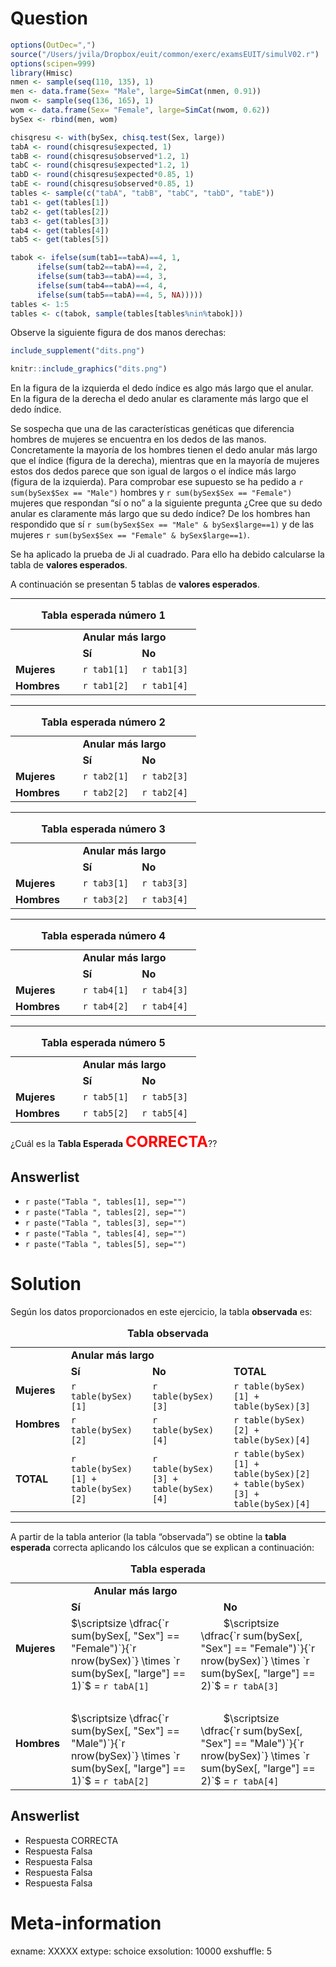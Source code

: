 Question
========
```r
options(OutDec=",")
source("/Users/jvila/Dropbox/euit/common/exerc/examsEUIT/simulV02.r")
options(scipen=999)
library(Hmisc)
nmen <- sample(seq(110, 135), 1)
men <- data.frame(Sex= "Male", large=SimCat(nmen, 0.91))
nwom <- sample(seq(136, 165), 1)
wom <- data.frame(Sex= "Female", large=SimCat(nwom, 0.62))
bySex <- rbind(men, wom)

chisqresu <- with(bySex, chisq.test(Sex, large))
tabA <- round(chisqresu$expected, 1)
tabB <- round(chisqresu$observed*1.2, 1)
tabC <- round(chisqresu$expected*1.2, 1)
tabD <- round(chisqresu$expected*0.85, 1)
tabE <- round(chisqresu$observed*0.85, 1)
tables <- sample(c("tabA", "tabB", "tabC", "tabD", "tabE"))
tab1 <- get(tables[1])
tab2 <- get(tables[2])
tab3 <- get(tables[3])
tab4 <- get(tables[4])
tab5 <- get(tables[5])

tabok <- ifelse(sum(tab1==tabA)==4, 1,
      ifelse(sum(tab2==tabA)==4, 2,
      ifelse(sum(tab3==tabA)==4, 3,
      ifelse(sum(tab4==tabA)==4, 4, 
      ifelse(sum(tab5==tabA)==4, 5, NA))))) 
tables <- 1:5
tables <- c(tabok, sample(tables[tables%nin%tabok]))
```

Observe la siguiente figura de dos manos derechas: 

```r
include_supplement("dits.png")
```

```r
knitr::include_graphics("dits.png")
```

En la figura de la izquierda el dedo índice es algo más largo que el anular. En la figura de la derecha el dedo anular es claramente más largo que el dedo índice. 

Se sospecha que una de las características genéticas que diferencia hombres de mujeres se encuentra en los dedos de las manos. Concretamente la mayoría de los hombres tienen el dedo anular más largo que el índice (figura de la derecha), mientras que en la mayoría de mujeres estos dos dedos parece que son igual de largos o el índice más largo (figura de la izquierda). Para comprobar ese supuesto se ha pedido a `r sum(bySex$Sex == "Male")` hombres y `r sum(bySex$Sex == "Female")` mujeres que respondan "sí o no" a la siguiente pregunta ¿Cree que su dedo anular es claramente más largo que su dedo índice? De los hombres han respondido que sí `r sum(bySex$Sex == "Male" & bySex$large==1)` y de las mujeres `r sum(bySex$Sex == "Female" & bySex$large==1)`.

Se ha aplicado la prueba de Ji al cuadrado. Para ello ha debido calcularse la tabla de **valores esperados**. 

A continuación se presentan 5 tablas de **valores esperados**.

-----

<table> 
  <caption>**Tabla esperada número 1**</caption> 
  <tr> 
    <td>&emsp;&emsp;</td> 
    <td colspan="2">**Anular más largo** &emsp; &emsp;</td> 
  </tr> 
  <tr> 
    <td>&emsp;</td> 
    <td>**Sí**</td>
    <td>**No**</td>
  </tr>
  <tr> 
    <td>**Mujeres** &emsp;</td> 
    <td>`r tab1[1]`</td>
    <td>`r tab1[3]`</td>
  </tr>
  <tr> 
    <td>**Hombres** &emsp;</td> 
    <td>`r tab1[2]`</td>
    <td>`r tab1[4]`</td>
  </tr>
</table>

-----

<table> 
  <caption>**Tabla esperada número 2**</caption> 
  <tr> 
    <td>&emsp;&emsp;</td> 
    <td colspan="2">**Anular más largo** &emsp; &emsp;</td> 
  </tr> 
  <tr> 
    <td>&emsp;</td> 
    <td>**Sí**</td>
    <td>**No**</td>
  </tr>
  <tr> 
    <td>**Mujeres** &emsp;</td> 
    <td>`r tab2[1]`</td>
    <td>`r tab2[3]`</td>
  </tr>
  <tr> 
    <td>**Hombres** &emsp;</td> 
    <td>`r tab2[2]`</td>
    <td>`r tab2[4]`</td>
  </tr>
</table>

-----

<table> 
  <caption>**Tabla esperada número 3**</caption> 
  <tr> 
    <td>&emsp;&emsp;</td> 
    <td colspan="2">**Anular más largo** &emsp; &emsp;</td> 
  </tr> 
  <tr> 
    <td>&emsp;</td> 
    <td>**Sí**</td>
    <td>**No**</td>
  </tr>
  <tr> 
    <td>**Mujeres** &emsp;</td> 
    <td>`r tab3[1]`</td>
    <td>`r tab3[3]`</td>
  </tr>
  <tr> 
    <td>**Hombres** &emsp;</td> 
    <td>`r tab3[2]`</td>
    <td>`r tab3[4]`</td>
  </tr>
</table>

-----

<table> 
  <caption>**Tabla esperada número 4**</caption> 
  <tr> 
    <td>&emsp;&emsp;</td> 
    <td colspan="2">**Anular más largo** &emsp; &emsp;</td> 
  </tr> 
  <tr> 
    <td>&emsp;</td> 
    <td>**Sí**</td>
    <td>**No**</td>
  </tr>
  <tr> 
    <td>**Mujeres** &emsp;</td> 
    <td>`r tab4[1]`</td>
    <td>`r tab4[3]`</td>
  </tr>
  <tr> 
    <td>**Hombres** &emsp;</td> 
    <td>`r tab4[2]`</td>
    <td>`r tab4[4]`</td>
  </tr>
</table>

-----

<table> 
  <caption>**Tabla esperada número 5**</caption> 
  <tr> 
    <td>&emsp;&emsp;</td> 
    <td colspan="2">**Anular más largo** &emsp; &emsp;</td> 
  </tr> 
  <tr> 
    <td>&emsp;</td> 
    <td>**Sí**</td>
    <td>**No**</td>
  </tr>
  <tr> 
    <td>**Mujeres** &emsp;</td> 
    <td>`r tab5[1]`</td>
    <td>`r tab5[3]`</td>
  </tr>
  <tr> 
    <td>**Hombres** &emsp;</td> 
    <td>`r tab5[2]`</td>
    <td>`r tab5[4]`</td>
  </tr>
</table>



¿Cuál es la **Tabla Esperada** <font size="5"><span style="color: red;"> **CORRECTA**</span></font>??

Answerlist
----------
* `r paste("Tabla ", tables[1], sep="")`
* `r paste("Tabla ", tables[2], sep="")`
* `r paste("Tabla ", tables[3], sep="")`
* `r paste("Tabla ", tables[4], sep="")`
* `r paste("Tabla ", tables[5], sep="")`


Solution
========
Según los datos proporcionados en este ejercicio, la tabla **observada** es:  

<table> 
  <caption>**Tabla observada**</caption> 
  <tr> 
    <td>&emsp;&emsp;</td> 
    <td colspan="2">**Anular más largo** &emsp; &emsp;</td> 
    <td>&emsp;&emsp;</td> 
  </tr> 
  <tr> 
    <td>&emsp;</td> 
    <td>**Sí**</td>
    <td>**No**</td>
    <td>**TOTAL**</td>
  </tr>
  <tr> 
    <td>**Mujeres** &emsp;</td> 
    <td>`r table(bySex)[1]`</td>
    <td>`r table(bySex)[3]`</td>
    <td>`r table(bySex)[1] + table(bySex)[3]`</td>
  </tr>
  <tr> 
    <td>**Hombres** &emsp;</td> 
    <td>`r table(bySex)[2]`</td>
    <td>`r table(bySex)[4]`</td>
    <td>`r table(bySex)[2] + table(bySex)[4]`</td>
  </tr>
  <tr> 
    <td>**TOTAL** &emsp;</td> 
    <td>`r table(bySex)[1] + table(bySex)[2]`</td>
    <td>`r table(bySex)[3] + table(bySex)[4]`</td>
    <td>`r table(bySex)[1] + table(bySex)[2] + table(bySex)[3] + table(bySex)[4]`</td>
  </tr>
</table>

-----

A partir de la tabla anterior (la tabla "observada") se obtine la **tabla esperada** correcta aplicando los cálculos que se explican a continuación:


<table> 
  <caption>**Tabla esperada**</caption> 
  <tr> 
    <td>&emsp;&emsp;</td> 
    <td colspan="2">&emsp; &emsp;**Anular más largo** &emsp; &emsp;</td> 
  </tr> 
  <tr> 
    <td>&emsp;</td> 
    <td>**Sí**</td>
    <td>&emsp; &emsp;**No**</td>
  </tr>
  <tr> 
    <td>**Mujeres** &emsp;</td> 
    <td>$\scriptsize  \dfrac{`r sum(bySex[, "Sex"] == "Female")`}{`r nrow(bySex)`} \times `r sum(bySex[, "large"] == 1)`$ = `r tabA[1]`&emsp; &emsp;</td>
    <td>&emsp; &emsp;$\scriptsize  \dfrac{`r sum(bySex[, "Sex"] == "Female")`}{`r nrow(bySex)`} \times `r sum(bySex[, "large"] == 2)`$ = `r tabA[3]`</td>
  </tr>
  <tr> 
    <td>&emsp; &emsp;&emsp; &emsp;</td>
    <td>&emsp; &emsp;&emsp; &emsp;</td>
    <td>&emsp; &emsp;&emsp; &emsp;</td>
  </tr>
  <tr> 
    <td>**Hombres** &emsp;</td> 
    <td>$\scriptsize  \dfrac{`r sum(bySex[, "Sex"] == "Male")`}{`r nrow(bySex)`} \times `r sum(bySex[, "large"] == 1)`$ = `r tabA[2]`&emsp; &emsp;</td>
    <td>&emsp; &emsp;$\scriptsize  \dfrac{`r sum(bySex[, "Sex"] == "Male")`}{`r nrow(bySex)`} \times `r sum(bySex[, "large"] == 2)`$ = `r tabA[4]`</td>
  </tr>
</table>




Answerlist
----------
* Respuesta CORRECTA
* Respuesta Falsa
* Respuesta Falsa
* Respuesta Falsa
* Respuesta Falsa



Meta-information
================
exname: XXXXX
extype: schoice
exsolution: 10000
exshuffle: 5
